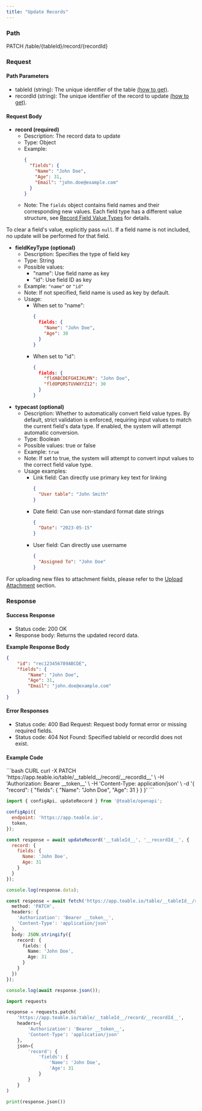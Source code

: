 ```yaml
---
title: "Update Records"
---
```


### Path

PATCH /table/{tableId}/record/{recordId}

### Request

#### Path Parameters

* tableId (string): The unique identifier of the table [(how to get)](/en/api-doc/get-id#tableid).
* recordId (string): The unique identifier of the record to update [(how to get)](/en/api-doc/get-id#recordid).

#### Request Body

* **record (required)**
  * Description: The record data to update
  * Type: Object
  * Example:
    ```json
    {
      "fields": {
        "Name": "John Doe",
        "Age": 31,
        "Email": "john.doe@example.com"
      }
    }
    ```
  * Note: The `fields` object contains field names and their corresponding new values. Each field type has a different value structure, see [Record Field Value Types](/en/api-doc/record/interface) for details.

To clear a field's value, explicitly pass `null`. If a field name is not included, no update will be performed for that field.

* **fieldKeyType (optional)**
  * Description: Specifies the type of field key
  * Type: String
  * Possible values:
    * "name": Use field name as key
    * "id": Use field ID as key
  * Example: `"name"` or `"id"`
  * Note: If not specified, field name is used as key by default.
  * Usage:
    * When set to "name":
      ```json
      {
        fields: {
          "Name": "John Doe",
          "Age": 30
        }
      }
      ```
    * When set to "id":
      ```json
      {
        fields: {
          "fldABCDEFGHIJKLMN": "John Doe",
          "fldOPQRSTUVWXYZ12": 30
        }
      }
      ```
* **typecast (optional)**
  * Description: Whether to automatically convert field value types. By default, strict validation is enforced, requiring input values to match the current field's data type. If enabled, the system will attempt automatic conversion.
  * Type: Boolean
  * Possible values: true or false
  * Example: `true`
  * Note: If set to true, the system will attempt to convert input values to the correct field value type.
  * Usage examples:
    * Link field: Can directly use primary key text for linking
      ```json
      {
        "User table": "John Smith"
      }
      ```
    * Date field: Can use non-standard format date strings
      ```json
      {
        "Date": "2023-05-15"
      }
      ```
    * User field: Can directly use username
      ```json
      {
        "Assigned To": "John Doe"
      }
      ```

For uploading new files to attachment fields, please refer to the [Upload Attachment](/en/api-doc/record/upload-attachment) section.

### Response

#### Success Response

* Status code: 200 OK
* Response body: Returns the updated record data.

**Example Response Body**
```json
{
    "id": "rec123456789ABCDE",
    "fields": {
        "Name": "John Doe",
        "Age": 31,
        "Email": "john.doe@example.com"
    }
}
```

#### Error Responses

* Status code: 400 Bad Request: Request body format error or missing required fields.
* Status code: 404 Not Found: Specified tableId or recordId does not exist.

#### Example Code

<CodeGroup>
  ```bash CURL
  curl -X PATCH 'https://app.teable.io/table/__tableId__/record/__recordId__' \
    -H 'Authorization: Bearer __token__' \
    -H 'Content-Type: application/json' \
    -d '{
      "record": {
        "fields": {
          "Name": "John Doe",
          "Age": 31
        }
      }
    }'
  ```

  ```js JS SDK
  import { configApi, updateRecord } from '@teable/openapi';

  configApi({
    endpoint: 'https://app.teable.io',
    token,
  });

  const response = await updateRecord('__tableId__', '__recordId__', {
    record: {
      fields: {
        Name: 'John Doe',
        Age: 31
      }
    }
  });

  console.log(response.data);
  ```

  ```ts TypeScript
  const response = await fetch('https://app.teable.io/table/__tableId__/record/__recordId__', {
    method: 'PATCH',
    headers: {
      'Authorization': 'Bearer __token__',
      'Content-Type': 'application/json'
    },
    body: JSON.stringify({
      record: {
        fields: {
          Name: 'John Doe',
          Age: 31
        }
      }
    })
  });

  console.log(await response.json());
  ```

  ```python Python
  import requests

  response = requests.patch(
      'https://app.teable.io/table/__tableId__/record/__recordId__',
      headers={
          'Authorization': 'Bearer __token__',
          'Content-Type': 'application/json'
      },
      json={
          'record': {
              'fields': {
                  'Name': 'John Doe',
                  'Age': 31
              }
          }
      }
  )

  print(response.json())
  ```
</CodeGroup>

